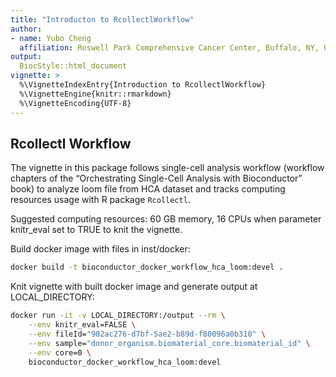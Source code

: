 ```yaml
---
title: "Introducton to RcollectlWorkflow"
author:
- name: Yubo Cheng
  affiliation: Roswell Park Comprehensive Cancer Center, Buffalo, NY, US
output:
  BiocStyle::html_document
vignette: >
  %\VignetteIndexEntry{Introduction to RcollectlWorkflow}
  %\VignetteEngine{knitr::rmarkdown}
  %\VignetteEncoding{UTF-8}
---
```


## Rcollectl Workflow

The vignette in this package follows single-cell analysis workflow (workflow chapters of the “Orchestrating Single-Cell Analysis with Bioconductor” book) to analyze loom file from HCA dataset and tracks computing resources usage with R package `Rcollectl`.

Suggested computing resources: 60 GB memory, 16 CPUs when parameter knitr_eval set to TRUE to knit the vignette.

Build docker image with files in inst/docker:
```bash
docker build -t bioconductor_docker_workflow_hca_loom:devel .
```

Knit vignette with built docker image and generate output at LOCAL_DIRECTORY:
```bash
docker run -it -v LOCAL_DIRECTORY:/output --rm \
    --env knitr_eval=FALSE \
    --env fileId="902ac276-d7bf-5ae2-b89d-f80096a0b310" \
    --env sample="donor_organism.biomaterial_core.biomaterial_id" \
    --env core=0 \
    bioconductor_docker_workflow_hca_loom:devel
```